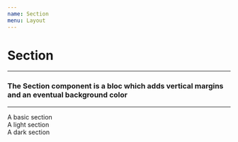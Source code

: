```yaml
---
name: Section
menu: Layout
---
```



# Section

---
### The Section component is a bloc which adds vertical margins and an eventual background color
---

<Playground>
  <Section>
    A basic section
  </Section>
  <Section variant="light">
    A light section
  </Section>
  <Section variant="dark">
    A dark section
  </Section>
</Playground>

<Props of={Section} />
